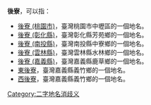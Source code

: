 '''後寮'''，可以指：
* [[後寮_(桃園市)|後寮 (桃園市)]]，臺灣桃園市中壢區的一個地名。
* [[後寮_(彰化縣)|後寮 (彰化縣)]]，臺灣彰化縣芳苑鄉的一個地名。
* [[後寮_(南投縣)|後寮 (南投縣)]]，臺灣南投縣中寮鄉的一個地名。
* [[後寮_(雲林縣)|後寮 (雲林縣)]]，臺灣雲林縣水林鄉的一個地名。
* [[後寮_(嘉義縣)|後寮 (嘉義縣)]]，臺灣嘉義縣鹿草鄉的一個地名。
* [[東後寮|東後寮]]，臺灣嘉義縣義竹鄉的一個地名。
* [[西後寮|西後寮]]，臺灣嘉義縣義竹鄉的一個地名。
{{disambig}}
[[Category:二字地名消歧义|Category:二字地名消歧义]]